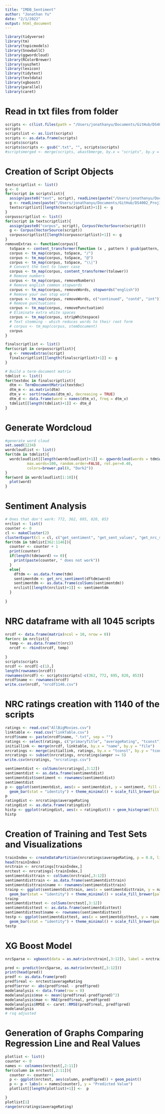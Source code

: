 ```yaml
---
title: "IMDB_Sentiment"
author: "Jonathan Yu"
date: "2/1/2022"
output: html_document
---
```


```r
library(tidyverse)
library(tm)
library(topicmodels)
library(SnowballC)
library(ggwordcloud)
library(RColorBrewer)
library(syuzhet)
library(lexicon)
library(tidytext)
library(textdata)
library(xgboost)
library(parallel)
library(caret)
```

# Read in txt files from folder
```r
scripts <- c(list.files(path = "/Users/jonathanyu/Documents/GitHub/DS4002_Proj1/imsdbscripts"))
scripts
scriptslist <- as.list(scripts)
scripts <- as.data.frame(scripts)
scripts$scripts
scripts$scripts <- gsub(".txt", "", scripts$scripts)
#scriptsmerged <- merge(scripts, akastbmerge, by.x = "scripts", by.y = "title")
```

# Creation of Script Objects
```r
textscriptlist <- list()
g <- 0
for(script in scriptslist){
  assign(paste0("text", script), readLines(paste("/Users/jonathanyu/Documents/GitHub/DS4002_Proj1/imsdbscripts/",script, sep = "")))
  g <- readLines(paste("/Users/jonathanyu/Documents/GitHub/DS4002_Proj1/imsdbscripts/",script, sep = ""))
  textscriptlist[[length(textscriptlist)+1]] <- g
}
corpusscriptlist <- list()
for(script in textscriptlist){
  assign(paste0("corpus", script), Corpus(VectorSource(script)))
  g <- Corpus(VectorSource(script))
  corpusscriptlist[[length(corpusscriptlist)+1]] <- g            
}
removeExtras <- function(corpus){
  toSpace <- content_transformer(function (x , pattern ) gsub(pattern, " ", x))
  corpus <- tm_map(corpus, toSpace, "/")
  corpus <- tm_map(corpus, toSpace, "@")
  corpus <- tm_map(corpus, toSpace, "\\|")
  # Convert the text to lower case
  corpus <- tm_map(corpus, content_transformer(tolower))
  # Remove numbers
  corpus <- tm_map(corpus, removeNumbers)
  # Remove english common stopwords
  corpus <- tm_map(corpus, removeWords, stopwords("english"))
  # Remove your own stop word
  corpus <- tm_map(corpus, removeWords, c("continued", "contd", "int"))
  # Remove punctuations
  corpus <- tm_map(corpus, removePunctuation)
  # Eliminate extra white spaces
  corpus <- tm_map(corpus, stripWhitespace)
  # Text stemming - which reduces words to their root form
  # corpus <- tm_map(corpus, stemDocument)
  corpus  
}

finalscriptlist <- list()
for(script in corpusscriptlist){
  g <- removeExtras(script)
  finalscriptlist[[length(finalscriptlist)+1]] <- g
}
```

```r
# Build a term-document matrix
tdmlist <- list()
for(textdoc in finalscriptlist){
  dtm <- TermDocumentMatrix(textdoc)
  dtm_m <- as.matrix(dtm)
  dtm_v <- sort(rowSums(dtm_m), decreasing = TRUE)
  dtm_d <- data.frame(word = names(dtm_v), freq = dtm_v)
  tdmlist[[length(tdmlist)+1]] <- dtm_d
}

```

# Generate Wordcloud
```r
#generate word cloud
set.seed(1234)
wordcloudlist <- list()
for(tdm in tdmlist){
  wordcloudlist[[length(wordcloudlist)+1]] <- ggwordcloud(words = tdm$word, freq = tdm$freq, min.freq = 5,
          max.words=100, random.order=FALSE, rot.per=0.40, 
          colors=brewer.pal(8, "Dark2"))
}
for(word in wordcloudlist[1:10]){
  plot(word)
}

```

# Sentiment Analysis
```r
# Ones that don't work: 772, 362, 695, 820, 853
nrclist <- list()
counter <- 0
cl <- makeCluster(2)
clusterExport(cl = cl, c("get_sentiment", "get_sent_values", "get_nrc_sentiment", "get_nrc_values", "parLapply"))
for(tdm in tdmlist[362:1146]){
  counter <- counter + 1
  print(counter)
  if(length(tdm$word) <= 0){
    print(paste(counter, " does not work"))
  }
  else{
    dftdm <- as.data.frame(tdm)
    sentimentdm <- get_nrc_sentiment(dftdm$word)
    sentimentdm <- as.data.frame(colSums(sentimentdm))
    nrclist[[length(nrclist)+1]] <- sentimentdm
  }
  
}

```

# NRC dataframe with all 1045 scripts
```r
nrcdf <- data.frame(matrix(ncol = 10, nrow = 0))
for(nrc in nrclist){
  temp <- as.data.frame(t(nrc))
  nrcdf <- rbind(nrcdf, temp)
  
}
scripts$scripts
nrcdf <- nrcdf[-c(1),]
length(rownames(nrcdf))
rownames(nrcdf) <- scripts$scripts[-c(362, 772, 695, 820, 853)]
nrcdf$name <- rownames(nrcdf)
write.csv(nrcdf, "nrcdf1146.csv")
```

# NRC ratings creation with 1140 of the scripts
```r
ratings <- read.csv("AllBigMovies.csv")
linktable <- read.csv("linkTable.csv")
nrcdf$name <- paste(nrcdf$name, ".txt", sep = "")
ratings <- select(ratings, c("primaryTitle", "averageRating", "tconst"))
initiallink <- merge(nrcdf, linktable, by.x = "name", by.y = "file")
nrcratings <- merge(initiallink, ratings, by.x = "tconst", by.y = "tconst")
nrcratings <- subset(nrcratings, nrcratings$anger >= 5)
write.csv(nrcratings, "nrcratings.csv")
```

```r
sentimentdist <- colSums(nrcratings[,3:12])
sentimentdist <- as.data.frame(sentimentdist)
sentimentdist$sentiment <- rownames(sentimentdist)
sentimentdist
p <- ggplot(sentimentdist, aes(x = sentimentdist, y = sentiment, fill = sentiment)) + 
  geom_bar(stat = "identity") + theme_minimal() + scale_fill_brewer(palette = "Set3") + labs(x = "Number of Words", y = "Sentiment", title = "All Scripts (755)")
p
ratingdist <- nrcratings$averageRating
ratingdist <- as.data.frame(ratingdist)
histp <- ggplot(ratingdist, aes(x = ratingdist)) + geom_histogram(fill = "white", color = "black") + labs(x = "Average Rating", y = "Number of Movies", title = "Average Rating Distribution of All Scripts (755)")
histp
``` 

# Creation of Training and Test Sets and Visualizations 
```r
trainIndex <- createDataPartition(nrcratings$averageRating, p = 0.8, list = FALSE, times = 1)
head(trainIndex)
nrctrain <- nrcratings[trainIndex,]
nrctest <- nrcratings[-trainIndex,]
sentimentdisttrain <- colSums(nrctrain[,3:12])
sentimentdisttrain <- as.data.frame(sentimentdisttrain)
sentimentdisttrain$name <- rownames(sentimentdisttrain)
trainp <- ggplot(sentimentdisttrain, aes(x = sentimentdisttrain, y = name, fill = name)) + 
  geom_bar(stat = "identity") + theme_minimal() + scale_fill_brewer(palette = "Set3") + labs(x = "Number of Words", y = "Sentiment", title = "Training Scripts Distribution")
trainp
sentimentdisttest <- colSums(nrctest[,3:12])
sentimentdisttest <- as.data.frame(sentimentdisttest)
sentimentdisttest$name <- rownames(sentimentdisttest)
testp <- ggplot(sentimentdisttest, aes(x = sentimentdisttest, y = name, fill = name)) + 
  geom_bar(stat = "identity") + theme_minimal() + scale_fill_brewer(palette = "Set3") + labs(x = "Number of Words", y = "Sentiment", title = "Testing Scripts Distribution")
testp
```

# XG Boost Model 
```r
nrcSparse <- xgboost(data = as.matrix(nrctrain[,3:12]), label = nrctrain$averageRating, max.depth = 3, eta = 0.3, nthread = 2, nrounds = 13, objective = "reg:squarederror")

pred <- predict(nrcSparse, as.matrix(nrctest[,3:12]))
print(head(pred))
predf <- as.data.frame(pred)
predf$real <- nrctest$averageRating
predf$error <- abs(predf$real - predf$pred)
modelanalysis <- data.frame(row = 0)
modelanalysis$mse <- mean((predf$real-predf$pred)^2)
modelanalysis$mae <- MAE(predf$real, predf$pred)
modelanalysis$RMSE <- caret::RMSE(predf$real, predf$pred)
modelanalysis
# rsq adjusted 

```



# Generation of Graphs Comparing Regression Line and Real Values 
```r
plotlist <- list()
counter <- 0
names <- colnames(nrctest[,2:11])
for(column in nrctest[,2:11]){
  counter <- counter+1
  p <- ggplot(nrctest, aes(column, predf$pred)) + geom_point()
  p <- p + labs(x = names[counter], y = "Predicted Value")
  plotlist[[length(plotlist)+1]] <-  p 

}
plotlist[1]
range(nrcratings$averageRating)
```

